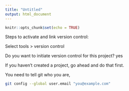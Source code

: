 ```yaml
---
title: "Untitled"
output: html_document
---
```


```r
knitr::opts_chunk$set(echo = TRUE)
```

Steps to activate and link version control:

Select tools > version control

Do you want to initiate version control for this project?
yes

If you haven't created a project, go ahead and do that first.

You need to tell git who you are, 

```bash
git config --global user.email "you@example.com"
```

